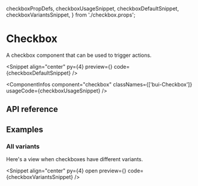   checkboxPropDefs,
  checkboxUsageSnippet,
  checkboxDefaultSnippet,
  checkboxVariantsSnippet,
} from './checkbox.props';

# Checkbox

A checkbox component that can be used to trigger actions.

<Snippet
  align="center"
  py={4}
  preview={<CheckboxSnippet story="Default" />}
  code={checkboxDefaultSnippet}
/>

<ComponentInfos
  component="checkbox"
  classNames={['bui-Checkbox']}
  usageCode={checkboxUsageSnippet}
/>

## API reference

<PropsTable data={checkboxPropDefs} />

## Examples

### All variants

Here's a view when checkboxes have different variants.

<Snippet
  align="center"
  py={4}
  open
  preview={<CheckboxSnippet story="AllVariants" />}
  code={checkboxVariantsSnippet}
/>
